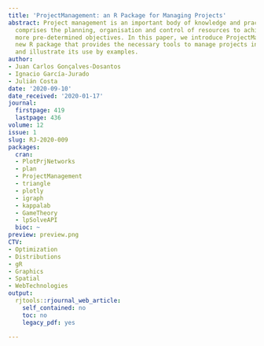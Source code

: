 ```yaml
---
title: 'ProjectManagement: an R Package for Managing Projects'
abstract: Project management is an important body of knowledge and practices that
  comprises the planning, organisation and control of resources to achieve one or
  more pre-determined objectives. In this paper, we introduce ProjectManagement, a
  new R package that provides the necessary tools to manage projects in a broad sense,
  and illustrate its use by examples.
author:
- Juan Carlos Gonçalves-Dosantos
- Ignacio García-Jurado
- Julián Costa
date: '2020-09-10'
date_received: '2020-01-17'
journal:
  firstpage: 419
  lastpage: 436
volume: 12
issue: 1
slug: RJ-2020-009
packages:
  cran:
  - PlotPrjNetworks
  - plan
  - ProjectManagement
  - triangle
  - plotly
  - igraph
  - kappalab
  - GameTheory
  - lpSolveAPI
  bioc: ~
preview: preview.png
CTV:
- Optimization
- Distributions
- gR
- Graphics
- Spatial
- WebTechnologies
output:
  rjtools::rjournal_web_article:
    self_contained: no
    toc: no
    legacy_pdf: yes

---
```

